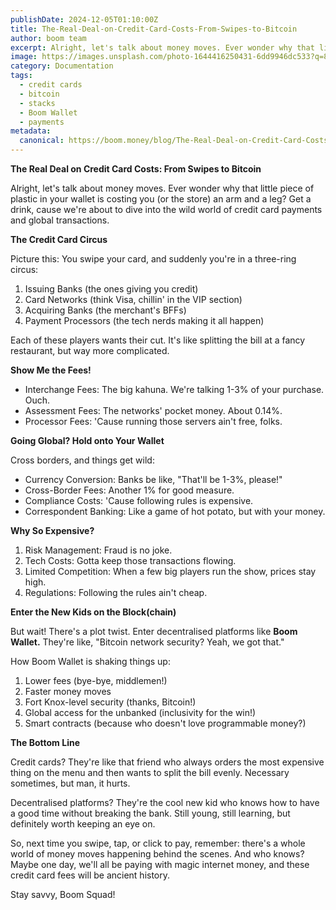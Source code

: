 ```yaml
---
publishDate: 2024-12-05T01:10:00Z
title: The-Real-Deal-on-Credit-Card-Costs-From-Swipes-to-Bitcoin
author: boom team
excerpt: Alright, let's talk about money moves. Ever wonder why that little piece of plastic in your wallet is costing you (or the store) an arm and a leg? Get a drink, cause we're about to dive into the wild world of credit card payments and global transactions.
image: https://images.unsplash.com/photo-1644416250431-6dd9946dc533?q=80&w=1932&auto=format&fit=crop&ixlib=rb-4.0.3&ixid=M3wxMjA3fDB8MHxwaG90by1wYWdlfHx8fGVufDB8fHx8fA%3D%3D
category: Documentation
tags:
  - credit cards
  - bitcoin
  - stacks
  - Boom Wallet
  - payments
metadata:
  canonical: https://boom.money/blog/The-Real-Deal-on-Credit-Card-Costs-From-Swipes-to-Bitcoin
---
```


**The Real Deal on Credit Card Costs: From Swipes to Bitcoin**

Alright, let's talk about money moves. Ever wonder why that little piece of plastic in your wallet is costing you (or the store) an arm and a leg? Get a drink, cause we're about to dive into the wild world of credit card payments and global transactions.

**The Credit Card Circus**

Picture this: You swipe your card, and suddenly you're in a three-ring circus:  
1. Issuing Banks (the ones giving you credit)  
2. Card Networks (think Visa, chillin' in the VIP section)  
3. Acquiring Banks (the merchant's BFFs)  
4. Payment Processors (the tech nerds making it all happen)

Each of these players wants their cut. It's like splitting the bill at a fancy restaurant, but way more complicated.

**Show Me the Fees!**

- Interchange Fees: The big kahuna. We're talking 1-3% of your purchase. Ouch.  
- Assessment Fees: The networks' pocket money. About 0.14%.  
- Processor Fees: 'Cause running those servers ain't free, folks.

**Going Global? Hold onto Your Wallet**

Cross borders, and things get wild:  
- Currency Conversion: Banks be like, "That'll be 1-3%, please!"  
- Cross-Border Fees: Another 1% for good measure.  
- Compliance Costs: 'Cause following rules is expensive.  
- Correspondent Banking: Like a game of hot potato, but with your money.

**Why So Expensive?**

1. Risk Management: Fraud is no joke.  
2. Tech Costs: Gotta keep those transactions flowing.  
3. Limited Competition: When a few big players run the show, prices stay high.  
4. Regulations: Following the rules ain't cheap.

**Enter the New Kids on the Block(chain)**

But wait! There's a plot twist. Enter decentralised platforms like **Boom Wallet.** They're like, "Bitcoin network security? Yeah, we got that."

How Boom Wallet is shaking things up:  
1. Lower fees (bye-bye, middlemen!)  
2. Faster money moves  
3. Fort Knox-level security (thanks, Bitcoin!)  
4. Global access for the unbanked (inclusivity for the win!)  
5. Smart contracts (because who doesn't love programmable money?)

**The Bottom Line**

Credit cards? They're like that friend who always orders the most expensive thing on the menu and then wants to split the bill evenly. Necessary sometimes, but man, it hurts.

Decentralised platforms? They're the cool new kid who knows how to have a good time without breaking the bank. Still young, still learning, but definitely worth keeping an eye on.

So, next time you swipe, tap, or click to pay, remember: there's a whole world of money moves happening behind the scenes. And who knows? Maybe one day, we'll all be paying with magic internet money, and these credit card fees will be ancient history.

Stay savvy, Boom Squad!
